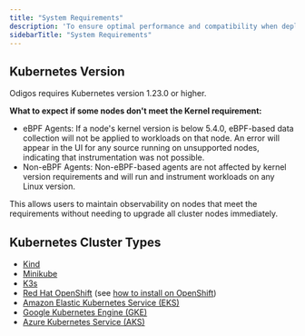 ```yaml
---
title: "System Requirements"
description: 'To ensure optimal performance and compatibility when deploying Odigos, your environment must meet the following system requirements:'
sidebarTitle: "System Requirements"
---
```



## Kubernetes Version

Odigos requires Kubernetes version 1.23.0 or higher.

<KernelVersion />

**What to expect if some nodes don't meet the Kernel requirement:**

- eBPF Agents: If a node's kernel version is below 5.4.0, eBPF-based data collection will not be applied to workloads on that node. An error will appear in the UI for any source running on unsupported nodes, indicating that instrumentation was not possible.
- Non-eBPF Agents: Non-eBPF-based agents are not affected by kernel version requirements and will run and instrument workloads on any Linux version.

This allows users to maintain observability on nodes that meet the requirements without needing to upgrade all cluster nodes immediately.

## Kubernetes Cluster Types

- [Kind](https://kind.sigs.k8s.io)
- [Minikube](https://minikube.sigs.k8s.io/docs/start)
- [K3s](https://k3s.io)
- [Red Hat OpenShift](https://www.redhat.com/en/technologies/cloud-computing/openshift) (see [how to install on OpenShift](/setup/installation-options#openshift-installation))
- [Amazon Elastic Kubernetes Service (EKS)](https://aws.amazon.com/eks/)
- [Google Kubernetes Engine (GKE)](https://cloud.google.com/kubernetes-engine)
- [Azure Kubernetes Service (AKS)](https://azure.microsoft.com/en-us/products/kubernetes-service)
